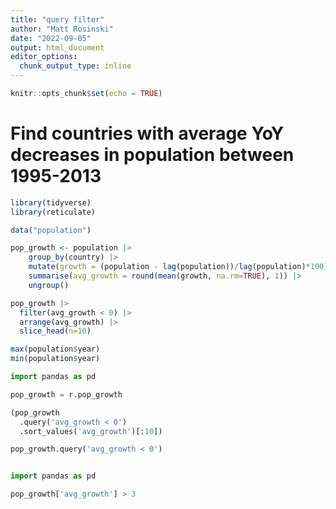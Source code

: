 ```yaml
---
title: "query filter"
author: "Matt Rosinski"
date: "2022-09-05"
output: html_document
editor_options: 
  chunk_output_type: inline
---
```


```r
knitr::opts_chunk$set(echo = TRUE)
```

# Find countries with average YoY decreases in population between 1995-2013
```r
library(tidyverse)
library(reticulate)

data("population")

pop_growth <- population |> 
    group_by(country) |>
    mutate(growth = (population - lag(population))/lag(population)*100) |>
    summarise(avg_growth = round(mean(growth, na.rm=TRUE), 1)) |>
    ungroup()

pop_growth |> 
  filter(avg_growth < 0) |> 
  arrange(avg_growth) |> 
  slice_head(n=10)

```

```r
max(population$year)
min(population$year)

```

```python
import pandas as pd

pop_growth = r.pop_growth

(pop_growth
  .query('avg_growth < 0')
  .sort_values('avg_growth')[:10])

```

```python

pop_growth.query('avg_growth < 0')



```






```python
import pandas as pd

pop_growth['avg_growth'] > 3

```


